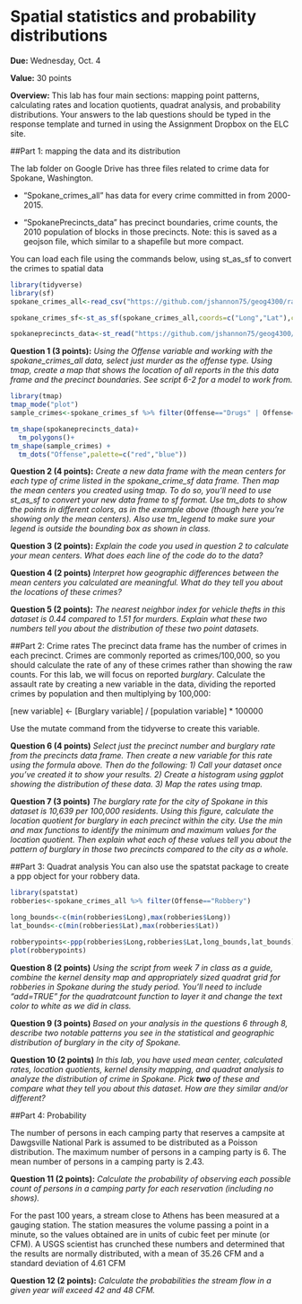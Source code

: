 # Spatial statistics and probability distributions {#lab2}

**Due:** Wednesday, Oct. 4

**Value:** 30 points

**Overview:**
This lab has four main sections: mapping point patterns, calculating rates and location quotients, quadrat analysis, and probability distributions. Your answers to the lab questions should be typed in the response template and turned in using the Assignment Dropbox on the ELC site. 

##Part 1: mapping the data and its distribution

The lab folder on Google Drive has three files related to crime data for Spokane, Washington.  

* “Spokane_crimes_all” has data for every crime committed in from 2000-2015. 

* "SpokanePrecincts_data" has precinct boundaries, crime counts, the 2010 population of blocks in those precincts. Note: this is saved as a geojson file, which similar to a shapefile but more compact.

You can load each file using the commands below, using st_as_sf to convert the crimes to spatial data

```r
library(tidyverse)
library(sf)
spokane_crimes_all<-read_csv("https://github.com/jshannon75/geog4300/raw/master/Labs/Lab%202_%20Point%20patterns%20and%20quadrat%20analysis/Spokane_crimes_all.csv")

spokane_crimes_sf<-st_as_sf(spokane_crimes_all,coords=c("Long","Lat"),crs=4326)

spokaneprecincts_data<-st_read("https://github.com/jshannon75/geog4300/raw/master/Labs/Lab%202_%20Point%20patterns%20and%20quadrat%20analysis/SpokanePrecincts_data.geojson")
```

**Question 1 (3 points):** _Using the Offense variable and working with the spokane_crimes_all data, select just murder as the offense type. Using tmap, create a map that shows the location of all reports in the this data frame and the precinct boundaries. See script 6-2 for a model to work from._

```r
library(tmap)
tmap_mode("plot")
sample_crimes<-spokane_crimes_sf %>% filter(Offense=="Drugs" | Offense=="Robbery")

tm_shape(spokaneprecincts_data)+
  tm_polygons()+
tm_shape(sample_crimes) + 
  tm_dots("Offense",palette=c("red","blue"))
```

**Question 2 (4 points):** _Create a new data frame with the mean centers for each type of crime listed in the spokane_crime_sf data frame. Then map the mean centers you created using tmap. To do so, you'll need to use st_as_sf to convert your new data frame to sf format. Use tm_dots to show the points in different colors, as in the example above (though here you're showing only the mean centers). Also use tm_legend to make sure your legend is outside the bounding box as shown in class._

**Question 3 (2 points):** _Explain the code you used in question 2 to calculate your mean centers. What does each line of the code do to the data?_

**Question 4 (2 points)** _Interpret how geographic differences between the mean centers you calculated are meaningful. What do they tell you about the locations of these crimes?_

**Question 5 (2 points):** _The nearest neighbor index for vehicle thefts in this dataset is 0.44 compared to 1.51 for murders. Explain what these two numbers tell you about the distribution of these two point datasets._

##Part 2: Crime rates
The precinct data frame has the number of crimes in each precinct. Crimes are commonly reported as crimes/100,000, so you should calculate the rate of any of these crimes rather than showing the raw counts. For this lab, we will focus on reported *burglary*. Calculate the assault rate by creating a new variable in the data, dividing the reported crimes by population and then multiplying by 100,000:

[new variable] <- [Burglary variable] / [population variable] * 100000

Use the mutate command from the tidyverse to create this variable.

**Question 6 (4 points)** _Select just the precinct number and burglary rate from the precincts data frame. Then create a new variable for this rate using the formula above. Then do the following: 1) Call your dataset once you've created it to show your results. 2) Create a histogram using ggplot showing the distribution of these data. 3) Map the rates using tmap._

**Question 7 (3 points)** _The burglary rate for the city of Spokane in this dataset is 10,639 per 100,000 residents. Using this figure, calculate the location quotient for burglary in each precinct within the city. Use the min and max functions to identify the minimum and maximum values for the location quotient. Then explain what each of these values tell you about the pattern of burglary in those two precincts compared to the city as a whole._

##Part 3: Quadrat analysis
You can also use the spatstat package to create a ppp object for your robbery data.

```r
library(spatstat)
robberies<-spokane_crimes_all %>% filter(Offense=="Robbery")

long_bounds<-c(min(robberies$Long),max(robberies$Long))
lat_bounds<-c(min(robberies$Lat),max(robberies$Lat))

robberypoints<-ppp(robberies$Long,robberies$Lat,long_bounds,lat_bounds)
plot(robberypoints)
```

**Question 8 (2 points)** _Using the script from week 7 in class as a guide, combine the kernel density map and appropriately sized quadrat grid for robberies in Spokane during the study period. You’ll need to include “add=TRUE” for the quadratcount function to layer it and change the text color to white as we did in class._

**Question 9 (3 points)** _Based on your analysis in the questions 6 through 8, describe two notable patterns you see in the statistical and geographic distribution of burglary in the city of Spokane._

**Question 10 (2 points)** _In this lab, you have used mean center, calculated rates, location quotients, kernel density mapping, and quadrat analysis to analyze the distribution of crime in Spokane. Pick **two** of these and compare what they tell you about this dataset. How are they similar and/or different?_ 

##Part 4: Probability

The number of persons in each camping party that reserves a campsite at Dawgsville National Park is assumed to be distributed as a Poisson distribution.  The maximum number of persons in a camping party is 6.  The mean number of persons in a camping party is 2.43.

**Question 11 (2 points):** _Calculate the probability of observing each possible count of persons in a camping party for each reservation (including no shows)._ 

For the past 100 years, a stream close to Athens has been measured at a gauging station. The station measures the volume passing a point in a minute, so the values obtained are in units of cubic feet per minute (or CFM). A USGS scientist has crunched these numbers and determined that the results are normally distributed, with a mean of 35.26 CFM and a standard deviation of 4.61 CFM

**Question 12 (2 points):** _Calculate the probabilities the stream flow in a given year will exceed 42 and 48 CFM._